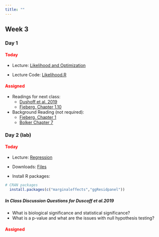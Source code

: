 ```yaml
---
title: ""
---
```


## Week 3

### Day 1

#### [Today]{style="color:red;"}

-   Lecture: <a href="/FW680A4/likelihood.qmd">Likelihood and Optimization</a>

-   Lecture Code: <a href="/FW680A4/likelihood.R">Likelihood.R</a>

#### [Assigned]{style="color:red;"}

-   Readings for next class: 
    - <a href="/readings/Dushoff et al. 2019.pdf">Dushoff et al. 2019</a>
    - <a href="https://statistics4ecologists-v2.netlify.app/linreg#hypothesis-tests-and-p-values">Fieberg, Chapter 1.10</a>

- Background Reading (not required): 
  - [Fieberg, Chapter 1](https://statistics4ecologists-v2.netlify.app/linreg) 
  - [Bolker Chapter 7](/readings/Bolker 2007 Chapter 7.pdf) 


### Day 2 (lab)

#### [Today]{style="color:red;"}

-   Lecture: <a href="/FW680A4/regression.qmd">Regression</a>

-   Downloads: <a href="/classfiles/regressionlab/week3files.zip">Files</a>

-   Install R packages:

```r
# CRAN packages
  install.packages(c("marginaleffects","ggResidpanel"))
```

##### **In Class Discussion Questions for Duscoff et al.2019**

-   What is biological significance and statistical significance?
-   What is a p-value and what are the issues with null hypothesis testing?

#### [Assigned]{style="color:red;"}






